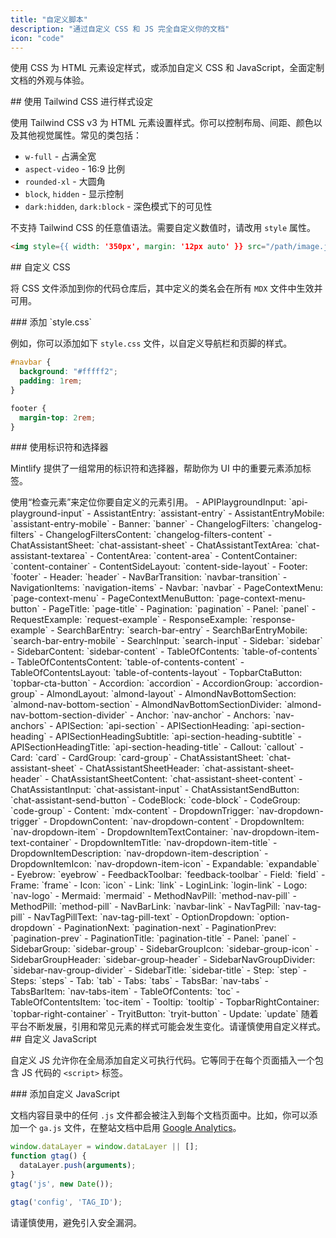 ```yaml
---
title: "自定义脚本"
description: "通过自定义 CSS 和 JS 完全自定义你的文档"
icon: "code"
---
```


使用 CSS 为 HTML 元素设定样式，或添加自定义 CSS 和 JavaScript，全面定制文档的外观与体验。

<div id="styling-with-tailwind-css">
  ## 使用 Tailwind CSS 进行样式设定
</div>

使用 Tailwind CSS v3 为 HTML 元素设置样式。你可以控制布局、间距、颜色以及其他视觉属性。常见的类包括：

* `w-full` - 占满全宽
* `aspect-video` - 16:9 比例
* `rounded-xl` - 大圆角
* `block`, `hidden` - 显示控制
* `dark:hidden`, `dark:block` - 深色模式下的可见性

不支持 Tailwind CSS 的任意值语法。需要自定义数值时，请改用 `style` 属性。

```html
<img style={{ width: '350px', margin: '12px auto' }} src="/path/image.jpg" />
```


<div id="custom-css">
  ## 自定义 CSS
</div>

将 CSS 文件添加到你的代码仓库后，其中定义的类名会在所有 `MDX` 文件中生效并可用。

<div id="adding-stylecss">
  ### 添加 `style.css`
</div>

例如，你可以添加如下 `style.css` 文件，以自定义导航栏和页脚的样式。

```css
#navbar {
  background: "#fffff2";
  padding: 1rem;
}

footer {
  margin-top: 2rem;
}
```


<div id="using-identifiers-and-selectors">
  ### 使用标识符和选择器
</div>

Mintlify 提供了一组常用的标识符和选择器，帮助你为 UI 中的重要元素添加标签。

<Tip>
  使用“检查元素”来定位你要自定义的元素引用。
</Tip>

<AccordionGroup>
  <Accordion title="标识符">
  - APIPlaygroundInput: `api-playground-input`
  - AssistantEntry: `assistant-entry`
  - AssistantEntryMobile: `assistant-entry-mobile`
  - Banner: `banner`
  - ChangelogFilters: `changelog-filters`
  - ChangelogFiltersContent: `changelog-filters-content`
  - ChatAssistantSheet: `chat-assistant-sheet`
  - ChatAssistantTextArea: `chat-assistant-textarea`
  - ContentArea: `content-area`
  - ContentContainer: `content-container`
  - ContentSideLayout: `content-side-layout`
  - Footer: `footer`
  - Header: `header`
  - NavBarTransition: `navbar-transition`
  - NavigationItems: `navigation-items`
  - Navbar: `navbar`
  - PageContextMenu: `page-context-menu`
  - PageContextMenuButton: `page-context-menu-button`
  - PageTitle: `page-title`
  - Pagination: `pagination`
  - Panel: `panel`
  - RequestExample: `request-example`
  - ResponseExample: `response-example`
  - SearchBarEntry: `search-bar-entry`
  - SearchBarEntryMobile: `search-bar-entry-mobile`
  - SearchInput: `search-input`
  - Sidebar: `sidebar`
  - SidebarContent: `sidebar-content`
  - TableOfContents: `table-of-contents`
  - TableOfContentsContent: `table-of-contents-content`
  - TableOfContentsLayout: `table-of-contents-layout`
  - TopbarCtaButton: `topbar-cta-button`
  </Accordion>
  <Accordion title="选择器">
  - Accordion: `accordion`
  - AccordionGroup: `accordion-group`
  - AlmondLayout: `almond-layout`
  - AlmondNavBottomSection: `almond-nav-bottom-section`
  - AlmondNavBottomSectionDivider: `almond-nav-bottom-section-divider`
  - Anchor: `nav-anchor`
  - Anchors: `nav-anchors`
  - APISection: `api-section`
  - APISectionHeading: `api-section-heading`
  - APISectionHeadingSubtitle: `api-section-heading-subtitle`
  - APISectionHeadingTitle: `api-section-heading-title`
  - Callout: `callout`
  - Card: `card`
  - CardGroup: `card-group`
  - ChatAssistantSheet: `chat-assistant-sheet`
  - ChatAssistantSheetHeader: `chat-assistant-sheet-header`
  - ChatAssistantSheetContent: `chat-assistant-sheet-content`
  - ChatAssistantInput: `chat-assistant-input`
  - ChatAssistantSendButton: `chat-assistant-send-button`
  - CodeBlock: `code-block`
  - CodeGroup: `code-group`
  - Content: `mdx-content`
  - DropdownTrigger: `nav-dropdown-trigger`
  - DropdownContent: `nav-dropdown-content`
  - DropdownItem: `nav-dropdown-item`
  - DropdownItemTextContainer: `nav-dropdown-item-text-container`
  - DropdownItemTitle: `nav-dropdown-item-title`
  - DropdownItemDescription: `nav-dropdown-item-description`
  - DropdownItemIcon: `nav-dropdown-item-icon`
  - Expandable: `expandable`
  - Eyebrow: `eyebrow`
  - FeedbackToolbar: `feedback-toolbar`
  - Field: `field`
  - Frame: `frame`
  - Icon: `icon`
  - Link: `link`
  - LoginLink: `login-link`
  - Logo: `nav-logo`
  - Mermaid: `mermaid`
  - MethodNavPill: `method-nav-pill`
  - MethodPill: `method-pill`
  - NavBarLink: `navbar-link`
  - NavTagPill: `nav-tag-pill`
  - NavTagPillText: `nav-tag-pill-text`
  - OptionDropdown: `option-dropdown`
  - PaginationNext: `pagination-next`
  - PaginationPrev: `pagination-prev`
  - PaginationTitle: `pagination-title`
  - Panel: `panel`
  - SidebarGroup: `sidebar-group`
  - SidebarGroupIcon: `sidebar-group-icon`
  - SidebarGroupHeader: `sidebar-group-header`
  - SidebarNavGroupDivider: `sidebar-nav-group-divider`
  - SidebarTitle: `sidebar-title`
  - Step: `step`
  - Steps: `steps`
  - Tab: `tab`
  - Tabs: `tabs`
  - TabsBar: `nav-tabs`
  - TabsBarItem: `nav-tabs-item`
  - TableOfContents: `toc`
  - TableOfContentsItem: `toc-item`
  - Tooltip: `tooltip`
  - TopbarRightContainer: `topbar-right-container`
  - TryitButton: `tryit-button`
  - Update: `update`
  </Accordion>
</AccordionGroup>

<Warning>
  随着平台不断发展，引用和常见元素的样式可能会发生变化。请谨慎使用自定义样式。
</Warning>

<div id="custom-javascript">
  ## 自定义 JavaScript
</div>

自定义 JS 允许你在全局添加自定义可执行代码。它等同于在每个页面插入一个包含 JS 代码的 `<script>` 标签。

<div id="adding-custom-javascript">
  ### 添加自定义 JavaScript
</div>

文档内容目录中的任何 `.js` 文件都会被注入到每个文档页面中。比如，你可以添加一个 `ga.js` 文件，在整站文档中启用 [Google Analytics](https://marketingplatform.google.com/about/analytics)。

```js
window.dataLayer = window.dataLayer || [];
function gtag() {
  dataLayer.push(arguments);
}
gtag('js', new Date());

gtag('config', 'TAG_ID');
```

<Warning>
  请谨慎使用，避免引入安全漏洞。
</Warning>
